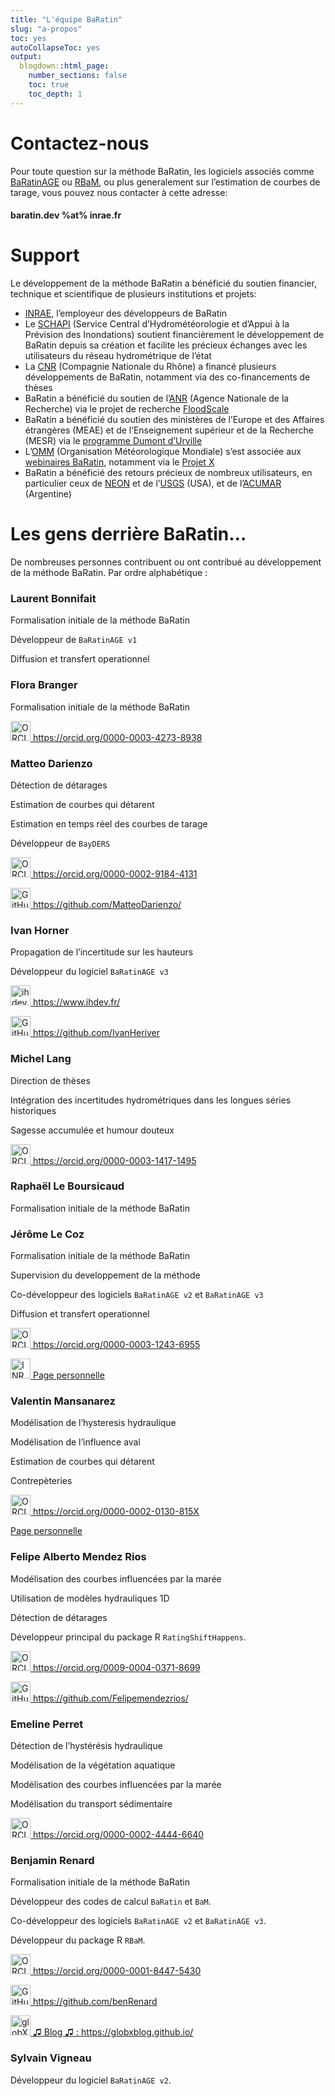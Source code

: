 ---
title: "L'équipe BaRatin"
slug: "a-propos"
toc: yes
autoCollapseToc: yes
output:
  blogdown::html_page:
    number_sections: false
    toc: true
    toc_depth: 1
---

# Contactez-nous

Pour toute question sur la méthode BaRatin, les logiciels associés comme [BaRatinAGE](https://github.com/BaRatin-tools/BaRatinAGE) ou [RBaM](https://github.com/BaM-tools/RBaM), ou plus generalement sur l'estimation de courbes de tarage, vous pouvez nous contacter à cette adresse:

#### baratin.dev %at% inrae.fr

# Support

Le développement de la méthode BaRatin a bénéficié du soutien financier, technique et scientifique de plusieurs institutions et projets: 

* [INRAE](https://www.inrae.fr/), l'employeur des développeurs de BaRatin
* Le [SCHAPI](https://api.gouv.fr/producteurs/schapi) (Service Central d’Hydrométéorologie et d’Appui à la Prévision des Inondations) soutient financièrement le développement de BaRatin depuis sa création et facilite les précieux échanges avec les utilisateurs du réseau hydrométrique de l'état 
* La [CNR](https://www.cnr.tm.fr/) (Compagnie Nationale du Rhône) a financé plusieurs développements de BaRatin, notamment via des co-financements de thèses
* BaRatin a bénéficié du soutien de l'[ANR](https://anr.fr) (Agence Nationale de la Recherche) via le projet de recherche [FloodScale](https://anr.fr/Projet-ANR-11-BS56-0027)
* BaRatin a bénéficié du soutien des ministères de l'Europe et des Affaires étrangères (MEAE) et de l'Enseignement supérieur et de la Recherche (MESR) via le [programme Dumont d’Urville](https://www.campusfrance.org/fr/dumont)
* L'[OMM](https://wmo.int/fr) (Organisation Météorologique Mondiale) s'est associée aux [webinaires BaRatin](https://www.youtube.com/watch?v=dUutJkCaAro), notamment via le [Projet X](https://community.wmo.int/en/activity-areas/hydrology-and-water-resources/project-x)
* BaRatin a bénéficié des retours précieux de nombreux utilisateurs, en particulier ceux de [NEON](https://www.neonscience.org/) et  de l'[USGS](https://www.usgs.gov/) (USA), et de l'[ACUMAR](https://www.acumar.gob.ar/) (Argentine)

# Les gens derrière BaRatin...

De nombreuses personnes contribuent ou ont contribué au développement de la méthode BaRatin. Par ordre alphabétique : 

### Laurent Bonnifait

Formalisation initiale de la méthode BaRatin

Développeur de `BaRatinAGE v1`

Diffusion et transfert operationnel

### Flora Branger

Formalisation initiale de la méthode BaRatin

<a href="https://orcid.org/0000-0003-4273-8938">
<img alt="ORCID logo" src="https://info.orcid.org/wp-content/uploads/2019/11/orcid_32x32.png" width="32" height="32" /> https://orcid.org/0000-0003-4273-8938 </a>

### Matteo Darienzo

Détection de détarages

Estimation de courbes qui détarent

Estimation en temps réel des courbes de tarage

Développeur de `BayDERS`

<a href="https://orcid.org/0000-0002-9184-4131">
<img alt="ORCID logo" src="https://info.orcid.org/wp-content/uploads/2019/11/orcid_32x32.png" width="32" height="32" /> https://orcid.org/0000-0002-9184-4131 </a>

<a href="https://github.com/MatteoDarienzo/">
<img alt="GitHub logo" src="/img/github-mark.svg" width="32" height="32" /> https://github.com/MatteoDarienzo/ </a>

### Ivan Horner

Propagation de l'incertitude sur les hauteurs

Développeur du logiciel `BaRatinAGE v3`

<a href="https://www.ihdev.fr/">
<img alt="ihdev logo" src="/img/ihdev_logo.svg" width="32" height="32" /> https://www.ihdev.fr/ </a>

<a href="https://github.com/IvanHeriver">
<img alt="GitHub logo" src="/img/github-mark.svg" width="32" height="32" /> https://github.com/IvanHeriver </a>

### Michel Lang

Direction de thèses

Intégration des incertitudes hydrométriques dans les longues séries historiques

Sagesse accumulée et humour douteux

<a href="https://orcid.org/0000-0003-1417-1495">
<img alt="ORCID logo" src="https://info.orcid.org/wp-content/uploads/2019/11/orcid_32x32.png" width="32" height="32" /> https://orcid.org/0000-0003-1417-1495 </a>

### Raphaël Le Boursicaud

Formalisation initiale de la méthode BaRatin

### Jérôme Le Coz

Formalisation initiale de la méthode BaRatin

Supervision du developpement de la méthode

Co-développeur des logiciels `BaRatinAGE v2` et `BaRatinAGE v3`

Diffusion et transfert operationnel

<a href="https://orcid.org/0000-0003-1243-6955">
<img alt="ORCID logo" src="https://info.orcid.org/wp-content/uploads/2019/11/orcid_32x32.png" width="32" height="32" /> https://orcid.org/0000-0003-1243-6955 </a>

<a href="https://riverhydraulics.lyon-grenoble.hub.inrae.fr/personnel/personnel-actuel/jerome-le-coz">
<img alt="INRAE logo" src="/img/Logo-INRAE_Transparent.png" width="32" /> Page personnelle </a>

### Valentin Mansanarez

Modélisation de l'hysteresis hydraulique

Modélisation de l'influence aval

Estimation de courbes qui détarent

Contrepèteries

<a href="https://orcid.org/0000-0002-0130-815X">
<img alt="ORCID logo" src="https://info.orcid.org/wp-content/uploads/2019/11/orcid_32x32.png" width="32" height="32" /> https://orcid.org/0000-0002-0130-815X </a>

<a href="https://www.ivl.se/english/ivl/about-ivl/contact-us/staff/valentin-mansanarez.html"> Page personnelle </a>

### Felipe Alberto Mendez Rios

Modélisation des courbes influencées par la marée

Utilisation de modèles hydrauliques 1D

Détection de détarages

Développeur principal du package R `RatingShiftHappens`.

<a href="https://orcid.org/0009-0004-0371-8699">
<img alt="ORCID logo" src="https://info.orcid.org/wp-content/uploads/2019/11/orcid_32x32.png" width="32" height="32" /> https://orcid.org/0009-0004-0371-8699 </a>

<a href="https://github.com/Felipemendezrios/">
<img alt="GitHub logo" src="/img/github-mark.svg" width="32" height="32" /> https://github.com/Felipemendezrios/ </a>

### Emeline Perret

Détection de l'hystérésis hydraulique

Modélisation de la végétation aquatique

Modélisation des courbes influencées par la marée

Modélisation du transport sédimentaire

<a href="https://orcid.org/0000-0002-4444-6640">
<img alt="ORCID logo" src="https://info.orcid.org/wp-content/uploads/2019/11/orcid_32x32.png" width="32" height="32" /> https://orcid.org/0000-0002-4444-6640 </a>

### Benjamin Renard

Formalisation initiale de la méthode BaRatin

Développeur des codes de calcul `BaRatin` et `BaM`.

Co-développeur des logiciels `BaRatinAGE v2` et `BaRatinAGE v3`. 

Développeur du package R `RBaM`.

<a href="https://orcid.org/0000-0001-8447-5430">
<img alt="ORCID logo" src="https://info.orcid.org/wp-content/uploads/2019/11/orcid_32x32.png" width="32" height="32" /> https://orcid.org/0000-0001-8447-5430 </a>

<a href="https://github.com/benRenard">
<img alt="GitHub logo" src="/img/github-mark.svg" width="32" height="32" /> https://github.com/benRenard </a>

<a href="https://globxblog.github.io/">
<img alt="globXblog logo" src="/img/globXblog_logo.svg" width="32" height="32" />  ♫ Blog ♫ : https://globxblog.github.io/ </a>

### Sylvain Vigneau

Développeur du logiciel `BaRatinAGE v2`. 
